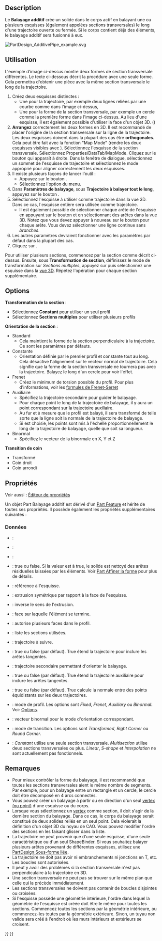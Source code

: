 <languages/>

{{Docnav/fr
|[[PartDesign_AdditiveLoft/fr|Lissage additif]]
|[[PartDesign_AdditiveHelix/fr|Hélice additive]]
|[[PartDesign_Workbench/fr|Atelier PartDesign]]
|IconL=PartDesign_AdditiveLoft.svg
|IconR=PartDesign_AdditiveHelix.svg
|IconC=Workbench_PartDesign.svg
}}

{{GuiCommand/fr
|Name=PartDesign AdditivePipe
|Name/fr=PartDesign Balayage additif
|MenuLocation=PartDesign → Créer une fonction additive → Balayage additif
|Workbenches=[[PartDesign_Workbench/fr|PartDesign]]
|Version=0.17
|SeeAlso=[[PartDesign_AdditiveLoft/fr|PartDesign Lissage additif]], [[PartDesign_SubtractivePipe/fr|PartDesign Balayage soustractif]]
}}

==Description==

Le '''Balayage additif''' crée un solide dans le corps actif en balayant une ou plusieurs esquisses (également appelées sections transversales) le long d'une trajectoire ouverte ou fermée. Si le corps contient déjà des éléments, le balayage additif sera fusionné à eux.

[[File:PartDesign AdditivePipe example.svg|none]]
{{Caption|À gauche les sections (A) et (B) seront balayées le long de la trajectoire (C), le résultat est visible à droite.}}

<span id="Usage"></span>
==Utilisation== 

L'exemple d'image ci-dessus montre deux formes de section transversale différentes. Le texte ci-dessous décrit la procédure avec une seule forme. Cela permettra d'obtenir une pièce avec la même section transversale le long de la trajectoire.

# Créez deux esquisses distinctes :
#* Une pour la trajectoire, par exemple deux lignes reliées par une courbe comme dans l'image ci-dessus,
#* Une pour la forme de la section transversale, par exemple un cercle comme la première forme dans l'image ci-dessus. Au lieu d'une esquisse, il est également possible d'utiliser la face d'un objet 3D. ({{Version/fr|0.20}})
# '''Arrangez''' correctement les deux formes en 3D. Il est recommandé de placer l'origine de la section transversale sur la ligne de la trajectoire. Les deux esquisses doivent dans la plupart des cas être '''orthogonales'''. Cela peut être fait avec la fonction "Map Mode" (rendre les deux esquisses visibles avec {{KEY|Espace}}). Sélectionnez l'esquisse de la section transversale. Sélectionnez Properties/DataTab/MapMode. Cliquez sur le bouton {{Button|...}} qui apparaît à droite. Dans la fenêtre de dialogue, sélectionnez un sommet de l'esquisse de trajectoire et sélectionnez le mode approprié pour aligner correctement les deux esquisses. 
# Il existe plusieurs façons de lancer l'outil :
#* Appuyez sur le bouton {{Button|[[Image:PartDesign_AdditivePipe.svg|16px]] [[PartDesign_AdditivePipe/fr|Balayage additif]]}}.
#* Sélectionnez l'option {{MenuCommand|PartDesign → Créer une fonction additive → [[Image:PartDesign_AdditivePipe.svg|16px]] Balayage additif}} du menu.
# Dans '''Paramètres de balayage''', sous '''Trajectoire à balayer tout le long''', appuyez sur le bouton {{Button|Objet}}.
# Sélectionnez l'esquisse à utiliser comme trajectoire dans la vue 3D. Dans ce cas, l'esquisse entière sera utilisée comme trajectoire.
#* Il est également possible de sélectionner chaque arête de l'esquisse en appuyant sur le bouton {{Button|Ajouter une arête}} et en sélectionnant des arêtes dans la vue 3D. Notez que vous devez appuyer à nouveau sur le bouton {{Button|Ajouter une arête}} pour chaque arête. Vous devez sélectionner une ligne continue sans ''branches''.
# Les autres paramètres devraient fonctionner avec les paramètres par défaut dans la plupart des cas.
# Cliquez sur {{Button|OK}}.

Pour utiliser plusieurs sections, commencez par la section comme décrit ci-dessus. Ensuite, sous '''Transformation de section''', définissez le mode de transformation sur ''Sections multiples'', appuyez sur {{Button|Ajouter une section}} puis sélectionnez une esquisse dans la [[3D_view/fr|vue 3D]]. Répétez l'opération pour chaque section supplémentaire.

==Options== 

'''Transformation de la section''' : 
* Sélectionnez '''Constant''' pour utiliser un seul profil
* Sélectionnez '''Sections multiples''' pour utiliser plusieurs profils
'''Orientation de la section''' :
* Standard
** Cela maintient la forme de la section perpendiculaire à la trajectoire. Ce sont les paramètres par défauts.
* Constante
** Orientation définie par le premier profil et constante tout au long. Cela désactive l'alignement sur le vecteur normal de trajectoire. Cela signifie que la forme de la section transversale ne tournera pas avec la trajectoire. Balayez le long d'un cercle pour voir l'effet.
* Frenet
** Créez le minimum de torsion possible du profil. Pour plus d'informations, voir les [https://fr.wikipedia.org/wiki/Rep%C3%A8re_de_Frenet#Formules_de_Frenet formules de Frenet-Serret]
* Auxiliaire
** Spécifiez la trajectoire secondaire pour guider le balayage.
** Pour chaque point {{Emphasis|P}} le long de la trajectoire de balayage, il y aura un point correspondant {{Emphasis|Q}} sur la trajectoire auxiliaire.
** Au fur et à mesure que le profil est balayé, il sera transformé de telle sorte que la ligne {{Emphasis|PQ}} soit la normale de la trajectoire de balayage.
** Si {{Emphasis|Équivalence curviligne}} est choisie, les points {{Emphasis|Q}} sont mis à l'échelle proportionnellement le long de la trajectoire de balayage, quelle que soit sa longueur.
* Binormal
** Spécifiez le vecteur de la binormale en X, Y et Z
'''Transition de coin'''
* Transformé
* Coin droit
* Coin arrondi

<span id="Properties"></span>
==Propriétés==

Voir aussi : [[Property_editor/fr|Éditeur de propriétés]]

Un objet Part Balayage additif est dérivé d'un [[Part_Feature/fr|Part Feature]] et hérite de toutes ses propriétés. Il possède également les propriétés supplémentaires suivantes :

<span id="Data"></span>
===Données===

{{TitleProperty|Base}}

* {{PropertyData|Add Sub Shape|PartShape|Hidden}} :
* {{PropertyData|Base Feature|Link|Hidden}} :
* {{PropertyData|_Body|LinkHidden|Hidden}} : 

{{TitleProperty|Part Design}}

* {{PropertyData|Refine}} : true ou false. Si la valeur est à true, le solide est nettoyé des arêtes résiduelles laissées par les éléments. Voir [[Part RefineShape/fr|Part Affiner la forme]] pour plus de détails.

{{TitleProperty|Sketch Based}}

* {{PropertyData|Profile|LinkSub}} : référence à l'esquisse.
* {{PropertyData|Midplane|Bool}} : extrusion symétrique par rapport à la face de l'esquisse.
* {{PropertyData|Reversed|Bool}} : inverse le sens de l'extrusion.
* {{PropertyData|Up To Face|LinkSub}} : face sur laquelle l'élément se termine.
* {{PropertyData|Allow Multi Face|Bool}} : autorise plusieurs faces dans le profil.

{{TitleProperty|Sweep}}

* {{PropertyData|Sections|LinkSubList}} : liste les sections utilisées.
* {{PropertyData|Spine|LinkSub}} : trajectoire à suivre.
* {{PropertyData|Spine Tangent|Bool}} : true ou false (par défaut). True étend la trajectoire pour inclure les arêtes tangentes.
* {{PropertyData|Auxiliary Spine|LinkSub|Hidden}} : trajectoire secondaire permettant d'orienter le balayage.
* {{PropertyData|Auxiliary Spine Tangent|Bool}} : true ou false (par défaut). True étend la trajectoire auxiliaire pour inclure les arêtes tangentes.
* {{PropertyData|Auxiliary Curvelinear|Bool}} : true ou false (par défaut). True calcule la normale entre des points équidistants sur les deux trajectoires.
* {{PropertyData|Mode|Enumeration}} : mode de profil. Les options sont ''Fixed'', ''Frenet'', ''Auxiliary'' ou ''Binormal''. Voir [[#Options|Options]].
* {{PropertyData|Binormal|Vector}} : vecteur binormal pour le mode d'orientation correspondant.
* {{PropertyData|Transition|Enumeration}} : mode de transition. Les options sont ''Transformed'', ''Right Corner'' ou ''Round Corner''.
* {{PropertyData|Transformation|Enumeration}} : ''Constant'' utilise une seule section transversale. ''Multisection'' utilise deux sections transversales ou plus. ''Linear'', ''S-shape'' et ''Interpolation'' ne sont actuellement pas fonctionnels.

<span id="Notes"></span>
==Remarques==

* Pour mieux contrôler la forme du balayage, il est recommandé que toutes les sections transversales aient le même nombre de segments. Par exemple, pour un balayage entre un rectangle et un cercle, le cercle doit être décomposé en 4 arcs connectés.
* Vous pouvez créer un balayage à partir ou en direction d'un seul [[Glossary/fr#V|vertex (ou point)]] d'une esquisse ou du corps. {{Version/fr|0.20}}
* Lorsque vous sélectionnez un [[Glossary/fr#V|vertex]] comme section, il doit s'agir de la dernière section du balayage. Dans ce cas, le corps du balayage serait constitué de deux solides reliés en un seul point. Cela violerait la définition d'un objet 3D du noyau de CAO. Vous pouvez modifier l'ordre des sections en les faisant glisser dans la liste.
* La trajectoire ne peut provenir que d'une seule esquisse, d'une seule caractéristique ou d'un seul ShapeBinder. Si vous souhaitez balayer plusieurs arêtes provenant de différentes esquisses, utilisez une [[PartDesign_SubShapeBinder/fr|PartDesign Sous-forme liée]].
* La trajectoire ne doit pas avoir ni embranchements ni jonctions en T, etc. Les boucles sont autorisées.
* Il peut y avoir des problèmes si la section transversale n'est pas perpendiculaire à la trajectoire en 3D.
* Une section transversale ne peut pas se trouver sur le même plan que celle qui la précède immédiatement.
* Les sections transversales ne doivent pas contenir de boucles disjointes ou croisées.
* Si l'esquisse possède une géométrie intérieure, l'ordre dans lequel la géométrie de l'esquisse est créée doit être le même pour toutes les sections. Commencez toutes les sections par la géométrie intérieure, ou commencez-les toutes par la géométrie extérieure. Sinon, un tuyau non valide sera créé à l'endroit où les murs intérieurs et extérieurs se croisent.


{{Docnav/fr
|[[PartDesign_AdditiveLoft/fr|Lissage additif]]
|[[PartDesign_AdditiveHelix/fr|Hélice additive]]
|[[PartDesign_Workbench/fr|Atelier PartDesign]]
|IconL=PartDesign_AdditiveLoft.svg
|IconR=PartDesign_AdditiveHelix.svg
|IconC=Workbench_PartDesign.svg
}}

{{PartDesign Tools navi{{#translation:}}}}
{{Userdocnavi{{#translation:}}}}